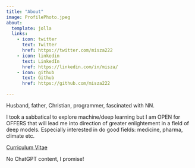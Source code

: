 ```yaml
---
title: "About"
image: ProfilePhoto.jpeg
about:
  template: jolla
  links:
    - icon: twitter
      text: Twitter
      href: https://twitter.com/misza222
    - icon: linkedin
      text: LinkedIn
      href: https://linkedin.com/in/misza/
    - icon: github
      text: Github
      href: https://github.com/misza222

---
```


Husband, father, Christian, programmer, fascinated with NN.

I took a sabbatical to explore machine/deep learning but I am OPEN for OFFERS that will lead me into direction of greater enlightement in a field of deep models. Especially interested in do good fields: medicine, pharma, climate etc.

[Curriculum Vitae](CV_Michal_Pawlowski.pdf)

No ChatGPT content, I promise!
